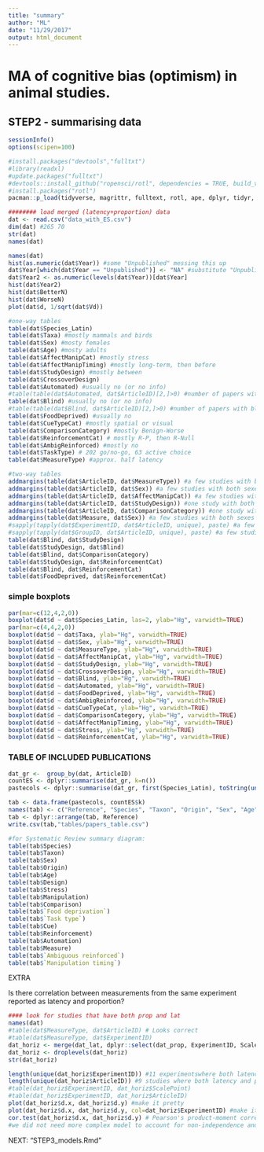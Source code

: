 ```yaml
---
title: "summary"
author: "ML"
date: "11/29/2017"
output: html_document
---
```


# MA of cognitive bias (optimism) in animal studies.

## STEP2 - summarising data

```r
sessionInfo()
options(scipen=100)

#install.packages("devtools","fulltxt")
#library(readxl)
#update.packages("fulltxt")
#devtools::install_github("ropensci/rotl", dependencies = TRUE, build_vignette=TRUE)
#install.packages("rotl")
pacman::p_load(tidyverse, magrittr, fulltext, rotl, ape, dplyr, tidyr, rotl, fulltext, metafor, car)
```

```r
######## load merged (latency+proportion) data
dat <- read.csv("data_with_ES.csv")
dim(dat) #265 70
str(dat)
names(dat)
```

```r
names(dat)
hist(as.numeric(dat$Year)) #some "Unpublished" messing this up
dat$Year[which(dat$Year == "Unpublished")] <- "NA" #substitute "Unpublished" with NA
dat$Year2 <- as.numeric(levels(dat$Year))[dat$Year]
hist(dat$Year2)
hist(dat$BetterN)  
hist(dat$WorseN)
plot(dat$d, 1/sqrt(dat$Vd))
```

```r
#one-way tables
table(dat$Species_Latin)
table(dat$Taxa) #mostly mammals and birds
table(dat$Sex) #mosty females
table(dat$Age) #mosty adults
table(dat$AffectManipCat) #mostly stress
table(dat$AffectManipTiming) #mostly long-term, then before
table(dat$StudyDesign) #mostly between
table(dat$CrossoverDesign)
table(dat$Automated) #usually no (or no info)
#table(table(dat$Automated, dat$ArticleID)[2,]>0) #number of papers with automation 6
table(dat$Blind) #usually no (or no info)
#table(table(dat$Blind, dat$ArticleID)[2,]>0) #number of papers with blinding 12
table(dat$FoodDeprived) #usually no
table(dat$CueTypeCat) #mostly spatial or visual
table(dat$ComparisonCategory) #mostly Benign-Worse
table(dat$ReinforcementCat) # mostly R-P, then R-Null
table(dat$AmbigReinforced) #mostly no
table(dat$TaskType) # 202 go/no-go, 63 active choice
table(dat$MeasureType) #approx. half latency

#two-way tables
addmargins(table(dat$ArticleID, dat$MeasureType)) #a few studies with both latency and proportion
addmargins(table(dat$ArticleID, dat$Sex)) #a few studies with both sexes separated
addmargins(table(dat$ArticleID, dat$AffectManipCat)) #a few studies with two types of manipulation
addmargins(table(dat$ArticleID, dat$StudyDesign)) #one study with both within and between subject data
addmargins(table(dat$ArticleID, dat$ComparisonCategory)) #one study with more than one comparison type
addmargins(table(dat$Measure, dat$Sex)) #a few studies with both sexes separated
#sapply(tapply(dat$ExperimentID, dat$ArticleID, unique), paste) #a few studies with more than one experiment
#sapply(tapply(dat$GroupID, dat$ArticleID, unique), paste) #a few studies with more than one group of animals
table(dat$Blind, dat$StudyDesign) 
table(dat$StudyDesign, dat$Blind) 
table(dat$Blind, dat$ComparisonCategory) 
table(dat$StudyDesign, dat$ReinforcementCat) 
table(dat$Blind, dat$ReinforcementCat) 
table(dat$FoodDeprived, dat$ReinforcementCat) 
```


### simple boxplots

```r
par(mar=c(12,4,2,0))
boxplot(dat$d ~ dat$Species_Latin, las=2, ylab="Hg", varwidth=TRUE)
par(mar=c(4,4,2,0))
boxplot(dat$d ~ dat$Taxa, ylab="Hg", varwidth=TRUE)
boxplot(dat$d ~ dat$Sex, ylab="Hg", varwidth=TRUE)
boxplot(dat$d ~ dat$MeasureType, ylab="Hg", varwidth=TRUE)
boxplot(dat$d ~ dat$AffectManipCat, ylab="Hg", varwidth=TRUE)
boxplot(dat$d ~ dat$StudyDesign, ylab="Hg", varwidth=TRUE)
boxplot(dat$d ~ dat$CrossoverDesign, ylab="Hg", varwidth=TRUE)
boxplot(dat$d ~ dat$Blind, ylab="Hg", varwidth=TRUE)
boxplot(dat$d ~ dat$Automated, ylab="Hg", varwidth=TRUE)
boxplot(dat$d ~ dat$FoodDeprived, ylab="Hg", varwidth=TRUE)
boxplot(dat$d ~ dat$AmbigReinforced, ylab="Hg", varwidth=TRUE)
boxplot(dat$d ~ dat$CueTypeCat, ylab="Hg", varwidth=TRUE)
boxplot(dat$d ~ dat$ComparisonCategory, ylab="Hg", varwidth=TRUE)
boxplot(dat$d ~ dat$AffectManipTiming, ylab="Hg", varwidth=TRUE)
boxplot(dat$d ~ dat$Stress, ylab="Hg", varwidth=TRUE)
boxplot(dat$d ~ dat$ReinforcementCat, ylab="Hg", varwidth=TRUE)
```


### TABLE OF INCLUDED PUBLICATIONS

```r
dat_gr <-  group_by(dat, ArticleID)
countES <- dplyr::summarise(dat_gr, k=n())
pastecols <- dplyr::summarise(dat_gr, first(Species_Latin), toString(unique(Taxa)), toString(unique(Captive_Wild.caught)), toString(unique(Sex)), toString(unique(Age)), toString(unique(AffectManipCat)), toString(unique(Stress)), toString(unique(AffectManipTiming)), toString(unique(FoodDeprived)), toString(unique(TaskType)),toString(unique(CueTypeCat)),toString(unique(AmbigReinforced)), toString(unique(StudyDesign)), toString(unique(Blind)), toString(unique(Automated)), toString(unique(ComparisonCategory)), toString(unique(ReinforcementCat)), toString(unique(MeasureType)))

tab <- data.frame(pastecols, countES$k)
names(tab) <- c("Reference", "Species", "Taxon", "Origin", "Sex", "Age", "Manipulation", "Stress", "Manipulation timing", "Food deprivation", "Task type","Cue", "Ambiguous reinforced", "Design", "Blinding", "Automation", "Comparison", "Reinforcement", "Measure", "k")
tab <- dplyr::arrange(tab, Reference)
write.csv(tab,"tables/papers_table.csv")

#for Systematic Review summary diagram:
table(tab$Species)
table(tab$Taxon)
table(tab$Sex)
table(tab$Origin)
table(tab$Age)
table(tab$Design)
table(tab$Stress)
table(tab$Manipulation)
table(tab$Comparison)
table(tab$`Food deprivation`)
table(tab$`Task type`)
table(tab$Cue)
table(tab$Reinforcement)
table(tab$Automation)
table(tab$Measure)
table(tab$`Ambiguous reinforced`)
table(tab$`Manipulation timing`)
```


####################################### EXTRA

Is there correlation between  measurements from the same experiment reported as latency and proportion?

```r
#### look for studies that have both prop and lat
names(dat)
#table(dat$MeasureType, dat$ArticleID) # Looks correct
#table(dat$MeasureType, dat$ExperimentID) 
dat_horiz <- merge(dat_lat, dplyr::select(dat_prop, ExperimentID, ScalePoint, d, Vd), by = c("ExperimentID", "ScalePoint"))
dat_horiz <- droplevels(dat_horiz)
str(dat_horiz)

length(unique(dat_horiz$ExperimentID)) #11 experimentswhere both latency and proportion reported
length(unique(dat_horiz$ArticleID)) #9 studies where both latency and proportion reported
#table(dat_horiz$ExperimentID, dat_horiz$ScalePoint)
#table(dat_horiz$ExperimentID, dat_horiz$ArticleID)
plot(dat_horiz$d.x, dat_horiz$d.y) #make it pretty
plot(dat_horiz$d.x, dat_horiz$d.y, col=dat_horiz$ExperimentID) #make it prettier
cor.test(dat_horiz$d.x, dat_horiz$d.y) # Pearson's product-moment correlation = 0.2972285 t = 1.6472, df = 28, p-value = 0.1107 CI -0.07060081  0.59390141
#we did not need more complex model to account for non-independence and to weight by variance, after adding these cor could be even weaker
```



###############################################################################

NEXT: "STEP3_models.Rmd"
